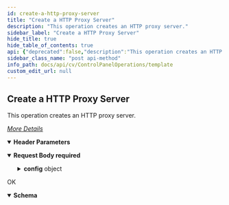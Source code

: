 ```yaml
---
id: create-a-http-proxy-server
title: "Create a HTTP Proxy Server"
description: "This operation creates an HTTP proxy server."
sidebar_label: "Create a HTTP Proxy Server"
hide_title: true
hide_table_of_contents: true
api: {"deprecated":false,"description":"This operation creates an HTTP proxy server.\n\n [_More Details_](http://documentation.commvault.com/commvault/v11/article?p=features/rest_api/operations/post_http_proxy_server.htm)","operationId":"Create a HTTP Proxy Server","parameters":[{"description":"","in":"header","name":"Authtoken","required":true,"schema":{"example":"{{TOKEN}}","type":"string"}}],"requestBody":{"content":{"application/json":{"schema":{"type":"object","properties":{"config":{"type":"object","properties":{"proxyPort":{"type":"integer"},"useProxyAuthentication":{"type":"boolean"},"useHttpProxy":{"type":"boolean"},"proxyServer":{"type":"string"},"proxyType":{"type":"integer"},"proxyCredentials":{"type":"object","properties":{"password":{"type":"string"},"userName":{"type":"string"}}},"proxyClient":{"type":"object","properties":{"clientId":{"type":"integer"},"clientName":{"type":"string"},"type":{"type":"integer"},"_type_":{"type":"integer"}}}}}},"x-examples":{"Example 1":{"config":{"proxyPort":1025,"useProxyAuthentication":true,"useHttpProxy":true,"proxyServer":"Proxy001","proxyType":1,"proxyCredentials":{"password":"cGFzc3dvcmQxMjM=","userName":"proxy_admin"},"proxyClient":{"clientId":1,"clientName":"","type":0,"_type_":3}}}}},"examples":{"Example 1":{"value":{"config":{"proxyPort":1025,"useProxyAuthentication":true,"useHttpProxy":true,"proxyServer":"Proxy001","proxyType":1,"proxyCredentials":{"password":"cGFzc3dvcmQxMjM=","userName":"proxy_admin"},"proxyClient":{"clientId":1,"clientName":"","type":0,"_type_":3}}}}}}},"description":"","required":true},"tags":["Control Panel Operations"],"responses":{"200":{"description":"OK","content":{"application/json":{"schema":{"type":"object","properties":{"errorMessage":{"type":"string"},"errorCode":{"type":"integer"}},"x-examples":{"Example 1":{"errorMessage":"Success","errorCode":0}}},"examples":{"Example 1":{"value":{"errorMessage":"Success","errorCode":0}}}}}}},"method":"post","path":"/Commcell/InternetOptions/Proxy","servers":[{"url":"http://{hostname}/webconsole/api","variables":{"hostname":{"default":"localhost","description":"Webconsole"}}}],"jsonRequestBodyExample":{"config":{"proxyPort":0,"useProxyAuthentication":true,"useHttpProxy":true,"proxyServer":"string","proxyType":0,"proxyCredentials":{"password":"string","userName":"string"},"proxyClient":{"clientId":0,"clientName":"string","type":0,"_type_":0}}},"info":{"title":"Template","contact":{},"version":"1.0","description":"Template"},"postman":{"name":"Create a HTTP Proxy Server","description":{"content":"This operation creates an HTTP proxy server.\n\n [_More Details_](http://documentation.commvault.com/commvault/v11/article?p=features/rest_api/operations/post_http_proxy_server.htm)","type":"text/plain"},"url":{"path":["Commcell","InternetOptions","Proxy"],"host":["{{baseUrl}}"],"query":[],"variable":[]},"header":[{"disabled":false,"description":{"content":"(Required) ","type":"text/plain"},"key":"Authtoken","value":""},{"key":"Content-Type","value":"application/json"},{"key":"Accept","value":"application/json"}],"method":"POST","body":{"mode":"raw","raw":"\"\"","options":{"raw":{"language":"json"}}}}}
sidebar_class_name: "post api-method"
info_path: docs/api/cv/ControlPanelOperations/template
custom_edit_url: null
---
```



## Create a HTTP Proxy Server



This operation creates an HTTP proxy server.

 [_More Details_](http://documentation.commvault.com/commvault/v11/article?p=features/rest_api/operations/post_http_proxy_server.htm)

<details style={{"marginBottom":"1rem"}} data-collapsed={false} open={true}><summary style={{}}><strong>Header Parameters</strong></summary><div><ul><ParamsItem className={"paramsItem"} param={{"description":"","in":"header","name":"Authtoken","required":true,"schema":{"example":"{{TOKEN}}","type":"string"}}}></ParamsItem></ul></div></details><MimeTabs><TabItem label={"application/json"} value={"application/json-schema"}><details style={{}} data-collapsed={false} open={true}><summary style={{"textAlign":"left"}}><strong>Request Body</strong><strong style={{"fontSize":"var(--ifm-code-font-size)","color":"var(--openapi-required)"}}> required</strong></summary><div style={{"textAlign":"left","marginLeft":"1rem"}}></div><ul style={{"marginLeft":"1rem"}}><SchemaItem collapsible={true} className={"schemaItem"}><details style={{}}><summary style={{}}><strong>config</strong><span style={{"opacity":"0.6"}}> object</span></summary><div style={{"marginLeft":"1rem"}}><SchemaItem collapsible={false} name={"proxyPort"} required={false} deprecated={undefined} schemaDescription={undefined} schemaName={"integer"} qualifierMessage={undefined} defaultValue={undefined}></SchemaItem><SchemaItem collapsible={false} name={"useProxyAuthentication"} required={false} deprecated={undefined} schemaDescription={undefined} schemaName={"boolean"} qualifierMessage={undefined} defaultValue={undefined}></SchemaItem><SchemaItem collapsible={false} name={"useHttpProxy"} required={false} deprecated={undefined} schemaDescription={undefined} schemaName={"boolean"} qualifierMessage={undefined} defaultValue={undefined}></SchemaItem><SchemaItem collapsible={false} name={"proxyServer"} required={false} deprecated={undefined} schemaDescription={undefined} schemaName={"string"} qualifierMessage={undefined} defaultValue={undefined}></SchemaItem><SchemaItem collapsible={false} name={"proxyType"} required={false} deprecated={undefined} schemaDescription={undefined} schemaName={"integer"} qualifierMessage={undefined} defaultValue={undefined}></SchemaItem><SchemaItem collapsible={true} className={"schemaItem"}><details style={{}}><summary style={{}}><strong>proxyCredentials</strong><span style={{"opacity":"0.6"}}> object</span></summary><div style={{"marginLeft":"1rem"}}><SchemaItem collapsible={false} name={"password"} required={false} deprecated={undefined} schemaDescription={undefined} schemaName={"string"} qualifierMessage={undefined} defaultValue={undefined}></SchemaItem><SchemaItem collapsible={false} name={"userName"} required={false} deprecated={undefined} schemaDescription={undefined} schemaName={"string"} qualifierMessage={undefined} defaultValue={undefined}></SchemaItem></div></details></SchemaItem><SchemaItem collapsible={true} className={"schemaItem"}><details style={{}}><summary style={{}}><strong>proxyClient</strong><span style={{"opacity":"0.6"}}> object</span></summary><div style={{"marginLeft":"1rem"}}><SchemaItem collapsible={false} name={"clientId"} required={false} deprecated={undefined} schemaDescription={undefined} schemaName={"integer"} qualifierMessage={undefined} defaultValue={undefined}></SchemaItem><SchemaItem collapsible={false} name={"clientName"} required={false} deprecated={undefined} schemaDescription={undefined} schemaName={"string"} qualifierMessage={undefined} defaultValue={undefined}></SchemaItem><SchemaItem collapsible={false} name={"type"} required={false} deprecated={undefined} schemaDescription={undefined} schemaName={"integer"} qualifierMessage={undefined} defaultValue={undefined}></SchemaItem><SchemaItem collapsible={false} name={"_type_"} required={false} deprecated={undefined} schemaDescription={undefined} schemaName={"integer"} qualifierMessage={undefined} defaultValue={undefined}></SchemaItem></div></details></SchemaItem></div></details></SchemaItem></ul></details></TabItem></MimeTabs><div><ApiTabs><TabItem label={"200"} value={"200"}><div>

OK

</div><div><MimeTabs schemaType={"response"}><TabItem label={"application/json"} value={"application/json"}><SchemaTabs><TabItem label={"Schema"} value={"Schema"}><details style={{}} data-collapsed={false} open={true}><summary style={{"textAlign":"left"}}><strong>Schema</strong></summary><div style={{"textAlign":"left","marginLeft":"1rem"}}></div><ul style={{"marginLeft":"1rem"}}><SchemaItem collapsible={false} name={"errorMessage"} required={false} deprecated={undefined} schemaDescription={undefined} schemaName={"string"} qualifierMessage={undefined} defaultValue={undefined}></SchemaItem><SchemaItem collapsible={false} name={"errorCode"} required={false} deprecated={undefined} schemaDescription={undefined} schemaName={"integer"} qualifierMessage={undefined} defaultValue={undefined}></SchemaItem></ul></details></TabItem><TabItem label={"Example (from schema)"} value={"Example (from schema)"}><ResponseSamples responseExample={"{\n  \"errorMessage\": \"string\",\n  \"errorCode\": 0\n}"} language={"json"}></ResponseSamples></TabItem><TabItem label={" Example 1"} value={" Example 1"}><ResponseSamples responseExample={"{\n  \"errorMessage\": \"Success\",\n  \"errorCode\": 0\n}"} language={"json"}></ResponseSamples></TabItem></SchemaTabs></TabItem></MimeTabs></div></TabItem></ApiTabs></div>
      